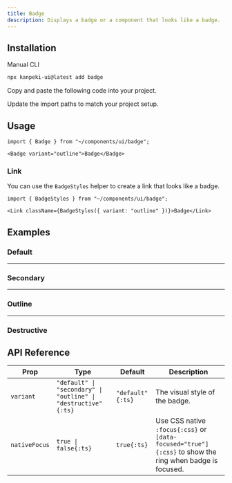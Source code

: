 ---
title: Badge
description: Displays a badge or a component that looks like a badge.
---

<ComponentPreview name="badge-demo" />

## Installation

<TabsRoot defaultValue="manual">

<TabsList>
  <TabsTrigger value="manual">Manual</TabsTrigger>
  <TabsTrigger value="cli" disabled>CLI</TabsTrigger>
</TabsList>
<TabsContent value="cli">

```bash
npx kanpeki-ui@latest add badge
```

</TabsContent>

<TabsContent value="manual">

<Steps>

<Step>Copy and paste the following code into your project.</Step>

<ComponentSource name="badge" />

<Step>Update the import paths to match your project setup.</Step>

</Steps>

</TabsContent>

</TabsRoot>

## Usage

```tsx
import { Badge } from "~/components/ui/badge";
```

```tsx
<Badge variant="outline">Badge</Badge>
```

### Link

You can use the `BadgeStyles` helper to create a link that looks like a badge.

```tsx
import { BadgeStyles } from "~/components/ui/badge";
```

```tsx
<Link className={BadgeStyles({ variant: "outline" })}>Badge</Link>
```

## Examples

### Default

<ComponentPreview name="badge-demo" />

---

### Secondary

<ComponentPreview name="badge-secondary" />

---

### Outline

<ComponentPreview name="badge-outline" />

---

### Destructive

<ComponentPreview name="badge-destructive" />

## API Reference

| Prop          | Type                                                          | Default          | Description                                                                                            |
| ------------- | ------------------------------------------------------------- | ---------------- | ------------------------------------------------------------------------------------------------------ |
| `variant`     | `"default" \| "secondary" \| "outline" \| "destructive"{:ts}` | `"default"{:ts}` | The visual style of the badge.                                                                         |
| `nativeFocus` | `true \| false{:ts}`                                          | `true{:ts}`      | Use CSS native `:focus{:css}` or `[data-focused="true"]{:css}` to show the ring when badge is focused. |
